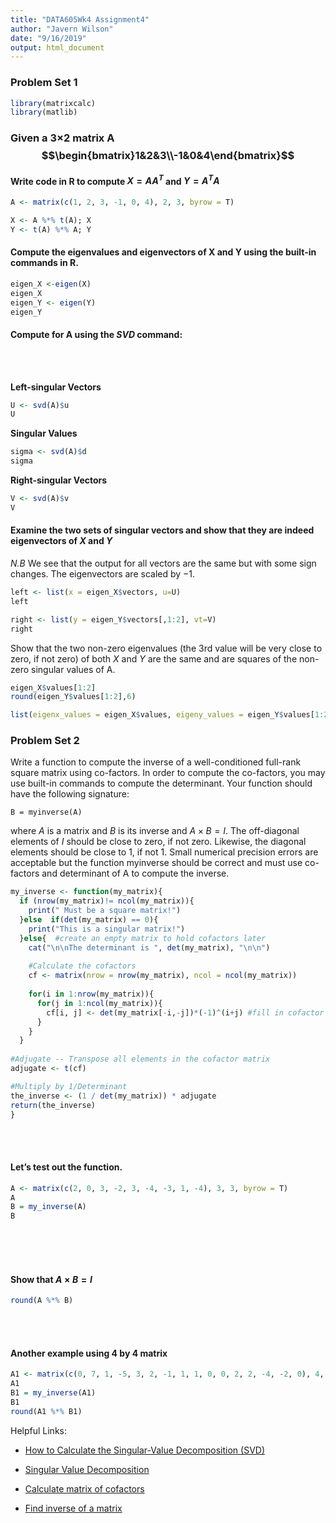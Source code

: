 ---
title: "DATA605Wk4 Assignment4"
author: "Javern Wilson"
date: "9/16/2019"
output: html_document
---

### Problem Set 1

```{r message=TRUE, warning=TRUE, include=FALSE}
library(matrixcalc)
library(matlib)
```


### Given a 3×2 matrix A $$\begin{bmatrix}1&2&3\\-1&0&4\end{bmatrix}$$


#### Write code in R to compute $X = AA^T$ and $Y = A^TA$

```{r}

A <- matrix(c(1, 2, 3, -1, 0, 4), 2, 3, byrow = T)

X <- A %*% t(A); X
Y <- t(A) %*% A; Y

```


#### Compute the eigenvalues and eigenvectors of X and Y using the built-in commands in R. 

```{r}
eigen_X <-eigen(X)
eigen_X
eigen_Y <- eigen(Y)
eigen_Y

```


#### Compute for A using the *SVD* command:

<br/><br/>

**Left-singular Vectors**

```{r}
U <- svd(A)$u
U
```


**Singular Values** 

```{r}
sigma <- svd(A)$d
sigma
```


**Right-singular Vectors** 

```{r}
V <- svd(A)$v
V
```

#### Examine the two sets of singular vectors and show that they are indeed eigenvectors of $X$ and $Y$

*N.B* We see that the output for all vectors are the same but with some sign changes. The eigenvectors are scaled by −1. 

```{r}
left <- list(x = eigen_X$vectors, u=U)
left
```

```{r}

right <- list(y = eigen_Y$vectors[,1:2], vt=V)
right

```


Show that the two non-zero eigenvalues (the 3rd value will be very close to zero, if not zero) of both $X$ and $Y$ are the same and are squares of the non-zero singular values of A. 

```{r}
eigen_X$values[1:2]
round(eigen_Y$values[1:2],6)
```

```{r}
list(eigenx_values = eigen_X$values, eigeny_values = eigen_Y$values[1:2], svd_sing_values = sigma^2)

```


### Problem Set 2

Write a function to compute the inverse of a well-conditioned full-rank square matrix using co-factors. In order to compute the co-factors, you may use built-in commands to compute the determinant. Your function should have the following signature: 

`B = myinverse(A)` 

where $A$ is a matrix and $B$ is its inverse and $A \times B = I$. The off-diagonal elements of $I$ should be close to zero, if not zero. Likewise, the diagonal elements should be close to 1, if not 1. Small numerical precision errors are acceptable but the function myinverse should be correct and must use co-factors and determinant of A to compute the inverse.

```{r}
my_inverse <- function(my_matrix){
  if (nrow(my_matrix)!= ncol(my_matrix)){
    print(" Must be a square matrix!")
  }else  if(det(my_matrix) == 0){
    print("This is a singular matrix!")
  }else{  #create an empty matrix to hold cofactors later
    cat("\n\nThe determinant is ", det(my_matrix), "\n\n")
    
    #Calculate the cofactors
    cf <- matrix(nrow = nrow(my_matrix), ncol = ncol(my_matrix))
  
    for(i in 1:nrow(my_matrix)){
      for(j in 1:ncol(my_matrix)){
        cf[i, j] <- det(my_matrix[-i,-j])*(-1)^(i+j) #fill in cofactor matrix
      }
    }
  }
  
#Adjugate -- Transpose all elements in the cofactor matrix
adjugate <- t(cf)

#Multiply by 1/Determinant
the_inverse <- (1 / det(my_matrix)) * adjugate
return(the_inverse)
}
```

<br/> <br/>

#### Let's test out the function.
```{r}
A <- matrix(c(2, 0, 3, -2, 3, -4, -3, 1, -4), 3, 3, byrow = T)
A
B = my_inverse(A)
B
```

<br/><br/><br/>

#### Show that $A \times B = I$

```{r}
round(A %*% B)
```

<br/><br/>

#### Another example using 4 by 4 matrix

```{r}

A1 <- matrix(c(0, 7, 1, -5, 3, 2, -1, 1, 1, 0, 0, 2, 2, -4, -2, 0), 4, 4, byrow = T)
A1
B1 = my_inverse(A1)
B1
round(A1 %*% B1)
```




Helpful Links:

+ [How to Calculate the Singular-Value Decomposition (SVD)](https://machinelearningmastery.com/singular-value-decomposition-for-machine-learning/)

+ [Singular Value Decomposition](https://rpubs.com/aaronsc32/singular-value-decomposition-r)

+ [Calculate matrix of cofactors](https://stackoverflow.com/questions/29046934/calculate-matrix-of-cofactors-in-r)

+ [Find inverse of a matrix](https://www.mathsisfun.com/algebra/matrix-inverse-minors-cofactors-adjugate.html)